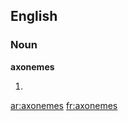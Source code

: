 ==English==

===Noun===
'''axonemes'''

# {{plural of|[[axoneme]]}}

[[ar:axonemes]]
[[fr:axonemes]]
